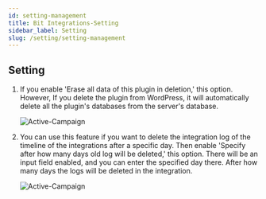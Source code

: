 ```yaml
---
id: setting-management
title: Bit Integrations-Setting
sidebar_label: Setting
slug: /setting/setting-management
---
```



## Setting

1. If you enable 'Erase all data of this plugin in deletion,' this option. However, If you delete the plugin from WordPress, it will automatically delete all the plugin's databases from the server's database.

   <Image
     src="/setting/_erase-all-data"
     alt="Active-Campaign"
     w="1020"
     h="350"
   />

2. You can use this feature if you want to delete the integration log of the timeline of the integrations after a specific day.
Then enable 'Specify after how many days old log will be deleted,' this option. There will be an input field enabled, and you can enter the specified day there. After how many days the logs will be deleted in the integration.

   <Image
     src="/setting/_log-deleted"
     alt="Active-Campaign"
     w="1020"
     h="350"
   />
